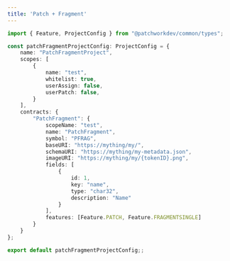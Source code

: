 ```yaml
---
title: 'Patch + Fragment'
---
```


```typescript
import { Feature, ProjectConfig } from "@patchworkdev/common/types";

const patchFragmentProjectConfig: ProjectConfig = {
    name: "PatchFragmentProject",
    scopes: [
        {
            name: "test",
            whitelist: true,
            userAssign: false,
            userPatch: false,
        }
    ],
    contracts: {
        "PatchFragment": {
            scopeName: "test",
            name: "PatchFragment",
            symbol: "PFRAG",
            baseURI: "https://mything/my/",
            schemaURI: "https://mything/my-metadata.json",
            imageURI: "https://mything/my/{tokenID}.png",
            fields: [
                {
                    id: 1,
                    key: "name",
                    type: "char32",
                    description: "Name"
                }
            ],
            features: [Feature.PATCH, Feature.FRAGMENTSINGLE]
        }
    }
};

export default patchFragmentProjectConfig;;

```